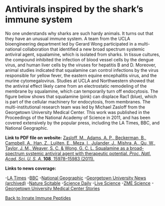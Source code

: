 # Antivirals inspired by the shark’s immune system

No one understands why sharks are such hardy animals. It turns out that they have an unusual immune system. A team from the UCLA bioengineering department led by Gerard Wong participated in a multi-national collaboration that identified a new broad spectrum systemic antiviral agent, squalamine, which is isolated from sharks. In tissue cultures, the compound inhibited the infection of blood vessel cells by the dengue virus, and human liver cells by the viruses for hepatitis B and D. Moreover, animal studies indicated that squalamine can control infections by the virus responsible for yellow fever, the eastern equine encephalitis virus, and the murine cytomegalovirus. Studies at UCLA and Northwestern showed that the antiviral effect likely came from an electrostatic remodeling of the membrane by squalamine, which can temporarily turn off endocytosis. The figure below shows that squalamine (pink) can displace Rac1 (blue), which is part of the cellular machinery for endocytosis, from membranes. The multi-institutional research team was led by Michael Zasloff from the Georgetown University Medical Center. This work was published in the Proceedings of the National Academy of Science in 2011, and has been covered extensively by the popular press, including the LA Times, BBC, and National Geographic.

**Link to PDF file on website:** [Zasloff, M., Adams, A. P., Beckerman, B., Campbell, A., Han, Z., Luijten, E., Meza, I., Julander, J., Mishra, A., Qu, W., Taylor, J. M., Weaver, S. C. & Wong, G. C. L. Squalamine as a broad-spectrum systemic antiviral agent with therapeutic potential. _Proc. Natl. Acad. Sci. U. S. A._ **108**, 15978–15983 (2011).
](/pdf/10.1073~pnas.1108558108.pdf)

**Links to news coverage:**

-[LA Times](https://www.latimes.com/health/la-xpm-2011-sep-20-la-heb-shark-extract-squalamine-fights-viruses-20110920-story.html)
-[BBC](https://www.bbc.com/news/health-14974605)
-[National Geographic](https://www.nationalgeographic.com/culture/article/110919-sharks-drugs-medicine-viruses-science-health-squalamine)
-[Georgetown University News (archived)](https://web.archive.org/web/20140913232410/http://www.georgetown.edu:80/story/shark-compound-may-treat-human-viruses.html)
-[Nature Scitable](https://www.nature.com/scitable/blog/viruses101/compound_found_in_sharks_has/#:~:text=The%20compound%20successfully%20prevented%20dengue,encephalitis%20virus%2C%20and%20murine%20cytomegalovirus.)
-[Science Daily](https://www.sciencedaily.com/releases/2011/09/110919151306.htm)
-[Live Science](https://www.livescience.com/16126-shark-molecule-kills-viruses.html)
-[ZME Science](https://www.zmescience.com/research/shark-anti-virus-compound-could-cure-deadly-infections-in-humans/)
-[Georgetown University Medical Center Stories](https://gumc.georgetown.edu/gumc-stories/discovery-chosen-for-time/)

[Back to Innate Immune Peptides](/research/innate-immune-peptides)